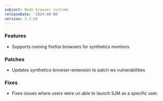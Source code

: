 ```yaml
---
subject: Node browser runtime
releaseDate: '2024-08-08'
version: 2.3.60
---
```


### Features
* Supports running firefox browsers for synthetics monitors.

### Patches
* Updates synthetics-browser-extension to patch ws vulnerabilities

### Fixes
* Fixes issues where users were un able to launch SJM as a specific user.
